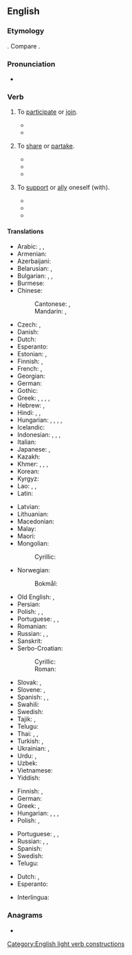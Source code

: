 ==English==

===Etymology===
{{calque|en|la|participō}}. Compare {{m|en|partake}}.

===Pronunciation===
* {{audio|en|En-au-take part.ogg|Audio (AU)}}

===Verb===
{{en-verb|take<,,took,taken> part}}

# {{lb|en|idiomatic|intransitive|with "in"}} To [[participate]] or [[join]].
#: {{ux|en|He declined to '''take part''' in the meeting because he did not feel he had anything to add.}}
#: {{ux|en|I listened to a discussion in which she '''took part'''.}}
#* {{quote-book|en|year=2000|title=Women, Violence and War|author=Vesna Nikolić-Ristanović|page=|ISBN=9639116602|passage=They are killed, tortured, made to '''take part''' in the fighting, banished from their homes.}}
#* {{quote-book|en|year=2016|title=The Utopian Human Right to Science and Culture|author=Anna Maria Andersen Nawrot|page=|ISBN=1317012704|passage=Thus the revolution is that one can speak about an access to digital culture within the right to '''take part''' in cultural life.}}
# {{lb|en|idiomatic}} To [[share]] or [[partake]].
#* {{quote-book|en|year=1829|title=The Christian's sketch book|author=Jabez Burns|page=96|ISBN=|passage=So didst thou love man, that thou wouldest '''take part''' with him of his misery, that he might '''take part''' with thee of thy blessedness.}}
#* {{quote-book|en|year=2007|title=The History of Umuchu|author=S. A. Nnolim|page=50|ISBN=1435705076|passage=We have two famous tribal drums called Ntiri and Abia which are so stimulating that everybody used to '''take part''' when they sounded, but ''Ndiuka'' were educated not to dance it because it is native.}}
#* {{quote-book|en|year=2012|title=The Parish Churches of Loudoun and their Clergy up to 1845|author=Alastair Hendry|page=39|ISBN=1471767167|passage=Importantly now, all of the parishioners were expected to participate in singing God's praise and at communion received the bread and wine at tables set out for all to '''take part'''.}}
# {{lb|en|dated}} To [[support]] or [[ally]] oneself (with).
#* {{quote-book|en|year=1820|title=The Literary and Scientific Repository, and Critical Review|author=Charles Kitchell Gardner|page=|ISBN=|passage=Yet we '''take part''', on the whole, with the author : — and heartily wish him success in the great object of vindicating his country from unmerited aspersions, and trying to make us, in England, ashamed of the vices and defects which he has taken the trouble to point out in our national character and institutions.}}
#* {{quote-book|en|year=1824|title=The Parliamentary Debates - Volume 9|author=|page=195|ISBN=|passage=When the Spaniards were formerly contending against France, the noble earl said he felt for them, but he then recommended a cautious and prudent line of conduct to this country, and advised us not to '''take part''' with Spain.}}
#* {{quote-book|en|year=1891|title=A Collection of Treaties, Engagements, and Other Papers of Importance|author=William Logan|page=61|ISBN=8120604490|passage=At any time, if the French or any country Powers of Malabar shall design to come against the Honourable English Company, or the said Honourable English Company shall propose going against any of the above mentioned, I oblige myself, by this writing, to act entirely on the part of the Honourable English Company, and to assist them readily with 300 men armed with my fire arms, at all times that the Chief of Tellicherry shall advise or ask me, and in no respect will I '''take part''' with them, who may be the Honourable Company's enemies.}}

====Translations====
{{trans-top|participate or join}}
* Arabic: {{t|ar|شَارَكَ}}, {{t|ar|سَاهَمَ}}, {{t|ar|اِشْتَرَكَ}}
* Armenian: {{t+|hy|մասնակցել}}
* Azerbaijani: {{t+|az|iştirak etmək}}
* Belarusian: {{t|be|браць удзе́л|impf}}, {{t|be|ўзяць удзе́л|pf}}
* Bulgarian: {{t+|bg|уча́ствувам|impf}}, {{t|bg|взе́мам уча́стие|impf}}, {{t|bg|взе́ма уча́стие|pf}}
* Burmese: {{t+|my|နွှဲ}}
* Chinese:
*: Cantonese: {{t|yue|參加}}, {{t|yue|参加|tr=caam1 gaa1}}
*: Mandarin: {{t+|cmn|參加|}}, {{t+|cmn|参加|tr=cānjiā}}
* Czech: {{t|cs|účastnit|impf|alt=účastnit se}}, {{t|cs|zúčastnit|pf|alt=zúčastnit se}}
* Danish: {{t|da|deltage}}
* Dutch: {{t+|nl|deelnemen}}
* Esperanto: {{t|eo|partopreni}}
* Estonian: {{t|et|osa võtma}}, {{t+|et|osalema}}
* Finnish: {{t+|fi|osallistua}}, {{t+|fi|ottaa osaa}}
* French: {{t+|fr|participer}}, {{t+|fr|prendre part}}
* Georgian: {{t|ka|მონაწილეობა}}
* German: {{t+|de|teilnehmen}}
* Gothic: {{t|got|𐌲𐌰𐌼𐌰𐌹𐌽𐌾𐌰𐌽}}
* Greek: {{t+|el|μοιράζομαι}}, {{t|el|συνεργώ σε}}, {{t|el|παίρνω μέρος}}, {{t|el|παίρνω μερίδιο}}, {{t+|el|συμμετέχω}}
* Hebrew: {{t|he|לקח חלק|tr=lakákh khélek}}, {{t|he|השתתף|tr=hishtatéf}}
* Hindi: {{t|hi|भाग लेना}}, {{t|hi|हिस्सा लेना}}, {{t|hi|शराकत करना}}
* Hungarian: {{t+|hu|részt vesz}}, {{t+|hu|társul}}, {{t+|hu|csatlakozik}}, {{t+|hu|közreműködik}}, {{t|hu|részt vállal}}
* Icelandic: {{t+|is|taka þátt}}
* Indonesian: {{t|id|ambil bagian}}, {{t+|id|berpartisipasi}}, {{t|id|turut serta}}, {{t+|id|ikut serta}}
* Italian: {{t+|it|partecipare}}
* Japanese: {{t+|ja|参加|tr=さんかする, sanka suru|alt=参加する}}, {{t|ja|加わる|tr=くわわる, kuwawaru}}
* Kazakh: {{t|kk|қатысу}}
* Khmer: {{t|km|ចូលរួម}}, {{t|km|មូត}} {{qualifier|archaic}}, {{t+|km|រួម}}, {{t|km|ចូលដៃ}}
* Korean: {{t+|ko|참가하다}}
* Kyrgyz: {{t+|ky|катышуу}}
* Lao: {{t|lo|ເຂົ້າຮ່ວມ}}, {{t|lo|ຮ່ວມ}}, {{t|lo|ເລົ່າ}}
* Latin: {{t|la|participō}}
{{trans-mid}}
* Latvian: {{t|lv|piedalīties}}
* Lithuanian: {{t+|lt|dalyvauti}}
* Macedonian: {{t|mk|учестува|impf}}
* Malay: {{t|ms|menyertai}}
* Maori: {{t|mi|uru}}
* Mongolian:
*: Cyrillic: {{t+|mn|оролцох}}
* Norwegian:
*: Bokmål: {{t+|nb|delta}}
* Old English: {{t|ang|dǣlniman}}, {{t|ang|drēogan}} 
* Persian: {{t+|fa|شرکت کردن|tr=šerkat kardan}}
* Polish: {{t+|pl|brać udział|impf}}, {{t+|pl|wziąć udział|pf}}, {{t+|pl|uczestniczyć|impf}}
* Portuguese: {{t+|pt|participar}}, {{t|pt|ter parte}}, {{t+|pt|tomar parte}}
* Romanian: {{t+|ro|participa}}
* Russian: {{t|ru|принима́ть уча́стие|impf}}, {{t+|ru|приня́ть уча́стие|pf}}, {{t+|ru|уча́ствовать|impf}}
* Sanskrit: {{t+|sa|सचते}}
* Serbo-Croatian:
*: Cyrillic: {{t|sh|у̀чествовати|impf}}
*: Roman: {{t+|sh|ùčestvovati|impf}}
* Slovak: {{t|sk|zúčastňovať sa|impf}}, {{t|sk|zúčastniť sa|pf}}
* Slovene: {{t|sl|udeleževati se|impf}}, {{t|sl|udeležiti se|pf}}
* Spanish: {{t+|es|participar}}, {{t|es|tomar parte}}, {{t+|es|terciar}}
* Swahili: {{t+|sw|shiriki}}
* Swedish: {{t+|sv|delta}}
* Tajik: {{t|tg|иштирок кардан}}, {{t|tg|ширкат кардан}}
* Telugu: {{t+|te|పాల్గొను}}
* Thai: {{t|th|เข้าร่วม}}, {{t+|th|ร่วมมือ}}, {{t+|th|ร่วม}}
* Turkish: {{t+|tr|katılmak}}, {{t+|tr|iştirak etmek}}
* Ukrainian: {{t+|uk|бра́ти у́часть|impf}}, {{t|uk|взя́ти у́часть|pf}}
* Urdu: {{t|ur|اشتراک کرنا|tr=iśtirāk karnā}}, {{t|ur|شراکت کرنا|tr=śarākat karnā}}
* Uzbek: {{t|uz|ishtiroq etmoq}}
* Vietnamese: {{t+|vi|tham gia}}
* Yiddish: {{t|yi|אָנטייל נעמען}}
{{trans-bottom}}

{{trans-top|share or partake}}
* Finnish: {{t+|fi|osallistua}}, {{t|fi|[[olla]] [[mukana]]}}
* German: {{t+|de|teilhaben}}
* Greek: {{t+|el|μεταλαμβάνω|sc=Grek}}, {{t+|el|κοινωνώ|sc=Grek}} {{qualifier|of the Sacrament}}
* Hungarian: {{t+|hu|részesül}}, {{t+|hu|részesedik}}, {{t|hu|osztozik}}, {{t|hu|kiveszi a részét}}
* Polish: {{t+|pl|brać udział}}, {{t+|pl|uczestniczyć}}
{{trans-mid}}
* Portuguese: {{t+|pt|participar}}, {{t|pt|ter parte}}, {{t+|pt|tomar parte}}
* Russian: {{t+|ru|разделя́ть|impf}}, {{t+|ru|раздели́ть|pf}}, {{t+|ru|отве́дать|pf}}
* Spanish: {{t|es|tomar parte}}
* Swedish: {{t+|sv|dela}}
* Telugu: {{t|te|పాలు పంచుకొను}}
{{trans-bottom}}

{{checktrans-top}}
* Dutch: {{t+check|nl|deelnemen}}, {{t+check|nl|meedoen}}
* Esperanto: {{t-check|eo|partopreni}}
{{trans-mid}}
* Interlingua: {{t-check|ia|participar}}
{{trans-bottom}}

===Anagrams===
* {{anagrams|en|a=aaekprtt|Tetra Pak}}

[[Category:English light verb constructions]]